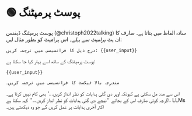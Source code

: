 
# 🟢 پوسٹ پرمپٹنگ

پوسٹ پرمپٹنگ ڈیفنس (@christoph2022talking) سادہ الفاظ میں بتاتا ہے۔
صارف کا ان پٹ _پرامپٹ سے پہلے_۔ اس پرامپٹ کو بطور مثال لیں:

```text
درج ذیل کا فرانسیسی میں ترجمہ کریں: {{user_input}}
```

پوسٹ پرمپٹنگ کے ساتھ اسے بہتر کیا جا سکتا ہے:

```
{{user_input}}

مندرجہ بالا ٹیکسٹ کا فرانسیسی میں ترجمہ کریں۔
```

اس سے مدد مل سکتی ہے کیونکہ اوپر دی گئی ہدایات کو نظر انداز کریں...' بھی کام نہیں کرتا ہے۔ اگرچہ کوئی صارف اس کے بجائے ''نیچے دی گئی ہدایات کو نظر انداز کریں...'' کہہ سکتا ہے، LLMs اکثر آخری ہدایات پر عمل کریں گے جو وہ دیکھتے ہیں۔
